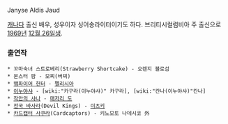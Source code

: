 Janyse Aldis Jaud 

[[캐나다]] 출신 배우, 성우이자 싱어송라이터이기도 하다. 브리티시컬럼비아 주 출신으로 [[1969년]] [[12월 26일]]생. 

=== 출연작 ===
 * 꼬마숙녀 스트로베리(Strawberry Shortcake) - 오렌지 블로섬
 * 몬스터 팜 - 모찌(버찌)
 * [[뱀파이어 헌터]] - [[펠리시아]]
 * [[이누야샤]] - [wiki:"카구라(이누야샤)" 카구라], [wiki:"칸나(이누야샤)"칸나]
 * [[작안의 샤나]] - [[매저리 도]]
 * [[전국 바사라]](Devil Kings) - [[이츠키]]
 * [[카드캡터 사쿠라]](Cardcaptors) - 키노모토 나데시코 外 
